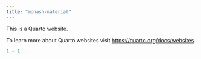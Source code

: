 ```yaml
---
title: "monash-material"
---
```


This is a Quarto website.

To learn more about Quarto websites visit <https://quarto.org/docs/websites>.

```r
1 + 1
```
